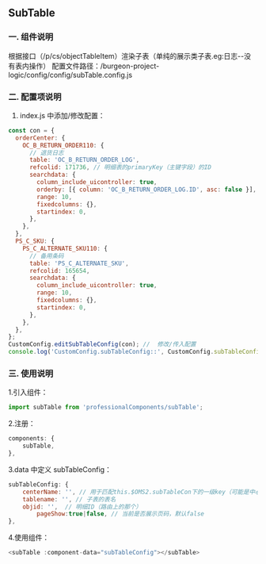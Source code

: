 
<Meta title="BASIC/SubTable" />

<style>{`
	.subheading {
		font-weight: 900;
		font-size: 13px;
		line-height: 24px;
		margin: 40px 0 12px 0;
	}
`}</style>

<!-- # 安装

<div className="subheading">NPM 安装</div> -->

## SubTable

### 一. 组件说明

根据接口（/p/cs/objectTableItem）渲染子表（单纯的展示类子表.eg:日志--没有表内操作）
配置文件路径：/burgeon-project-logic/config/config/subTable.config.js

### 二. 配置项说明

1. index.js 中添加/修改配置：

```javascript
const con = {
  orderCenter: {
    OC_B_RETURN_ORDER110: {
      // 退货日志
      table: 'OC_B_RETURN_ORDER_LOG',
      refcolid: 171736, // 明细表的primaryKey（主键字段）的ID
      searchdata: {
        column_include_uicontroller: true,
        orderby: [{ column: 'OC_B_RETURN_ORDER_LOG.ID', asc: false }],
        range: 10,
        fixedcolumns: {},
        startindex: 0,
      },
    },
  },
  PS_C_SKU: {
    PS_C_ALTERNATE_SKU110: {
      // 备用条码
      table: 'PS_C_ALTERNATE_SKU',
      refcolid: 165654,
      searchdata: {
        column_include_uicontroller: true,
        range: 10,
        fixedcolumns: {},
        startindex: 0,
      },
    },
  },
};
CustomConfig.editSubTableConfig(con); //  修改/传入配置
console.log('CustomConfig.subTableConfig::', CustomConfig.subTableConfig);
```

### 三. 使用说明

1.引入组件：

```js
import subTable from 'professionalComponents/subTable';
```

2.注册：

```js
components: {
    subTable,
},
```

3.data 中定义 subTableConfig：

```js
subTableConfig: {
    centerName: '', // 用于匹配this.$OMS2.subTableCon下的一级key（可能是中心名）
    tablename: '', // 子表的表名
    objid: '',  // 明细ID（路由上的那个）
		pageShow:true|false, // 当前是否展示页码，默认false
},
```

4.使用组件：

```js
<subTable :component-data="subTableConfig"></subTable>
```
